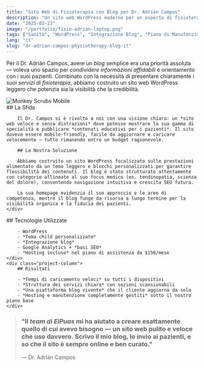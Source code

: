 ```yaml
---
title: "Sito Web di Fisioterapia con Blog per Dr. Adrián Campos"
description: "Un sito web WordPress moderno per un esperto di fisioterapia, progettato per evidenziare le specialità e consentire facile pubblicazione del blog."
date: "2025-03-23"
image: "/portfolio/fisio-adrian-laptop.png"
tags: ["Sanità", "WordPress", "Integrazione Blog", "Piano di Manutenzione"]
lang: "it"
slug: "dr-adrian-campos-physiotherapy-blog-it"
---
```



Per il Dr. Adrián Campos, avere un *blog* semplice era una priorità assoluta — voleva uno spazio per *condividere informazioni affidabili* e orientamento con i suoi pazienti. Combinato con la necessità di presentare chiaramente i suoi *servizi di fisioterapia*, abbiamo costruito un sito web WordPress leggero che potenzia sia la visibilità che la credibilità.

<div class="project-gallery">
    <div class="project-gallery-item">
        <Image src={image} width={727} height={1470} alt="Monkey Scrubs Mobile" loading="lazy" decoding="async" />
    </div>
    <div class="project-gallery-content">
        ## La Sfida

        Il Dr. Campos si è rivolto a noi con una visione chiara: un *sito web veloce e senza distrazioni* dove potesse mostrare la sua gamma di specialità e pubblicare *contenuti educativi per i pazienti*. Il sito doveva essere mobile-friendly, facile da aggiornare e caricare velocemente — tutto rimanendo entro un budget ragionevole.

        ## La Nostra Soluzione

        Abbiamo costruito un sito WordPress focalizzato sulle prestazioni alimentato da un tema leggero e blocchi personalizzati per garantire flessibilità dei contenuti. Il blog è stato strutturato attentamente con categorie allineate al suo focus medico (es. tendinopatia, scienza del dolore), consentendo navigazione intuitiva e crescita SEO futura.

        La sua homepage evidenzia il suo approccio e le aree di competenza, mentre il blog funge da risorsa a lungo termine per la visibilità organica e la fiducia dei pazienti.
    </div>
</div>

<div class="project-columns">
    <div class="project-column">
        ## Tecnologie Utilizzate

        - WordPress
        - *Tema child personalizzato*
        - *Integrazione blog*
        - Google Analytics + *basi SEO*
        - *Hosting incluso* nel piano di assistenza da $150/mese
    </div>
    <div class="project-column">
        ## Risultati

        - *Tempi di caricamento veloci* su tutti i dispositivi
        - *Struttura dei servizi chiara* con sezioni scansionabili
        - *Una piattaforma blog vivente* che il cliente aggiorna da solo
        - *Hosting e manutenzione completamente gestiti* sotto il nostro piano base
    </div>
</div>



> ### "Il *team di ElPuas* mi ha aiutato a creare esattamente quello di cui avevo bisogno — un sito web pulito e veloce che uso davvero. Scrivo il mio blog, lo invio ai pazienti, e so che il sito è sempre online e ben curato."
> 
> — Dr. Adrián Campos 